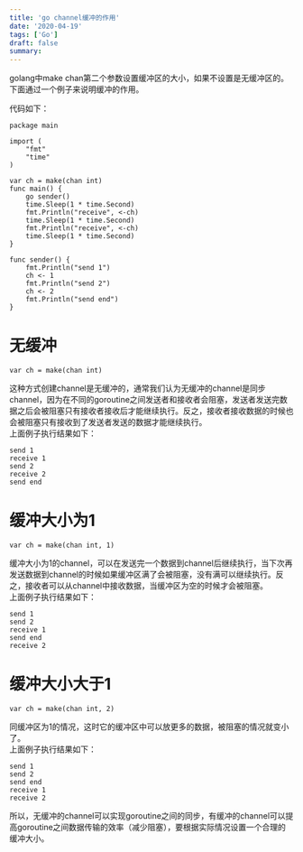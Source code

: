 ```yaml
---
title: 'go channel缓冲的作用'
date: '2020-04-19'
tags: ['Go']
draft: false
summary: 
---
```


golang中make chan第二个参数设置缓冲区的大小，如果不设置是无缓冲区的。
下面通过一个例子来说明缓冲的作用。

代码如下：
```
package main

import (
	"fmt"
	"time"
)

var ch = make(chan int)
func main() {
	go sender()
	time.Sleep(1 * time.Second)
	fmt.Println("receive", <-ch)
	time.Sleep(1 * time.Second)
	fmt.Println("receive", <-ch)
	time.Sleep(1 * time.Second)
}

func sender() {
	fmt.Println("send 1")
	ch <- 1
	fmt.Println("send 2")
	ch <- 2
	fmt.Println("send end")
}
```

# 无缓冲
```
var ch = make(chan int)
```
这种方式创建channel是无缓冲的，通常我们认为无缓冲的channel是同步channel，因为在不同的goroutine之间发送者和接收者会阻塞，发送者发送完数据之后会被阻塞只有接收者接收后才能继续执行。反之，接收者接收数据的时候也会被阻塞只有接收到了发送者发送的数据才能继续执行。  
上面例子执行结果如下：
```
send 1
receive 1
send 2
receive 2
send end
```

# 缓冲大小为1
```
var ch = make(chan int, 1)
```
缓冲大小为1的channel，可以在发送完一个数据到channel后继续执行，当下次再发送数据到channel的时候如果缓冲区满了会被阻塞，没有满可以继续执行。反之，接收者可以从channel中接收数据，当缓冲区为空的时候才会被阻塞。  
上面例子执行结果如下：
```
send 1
send 2
receive 1
send end
receive 2
```

# 缓冲大小大于1
```
var ch = make(chan int, 2)
```
同缓冲区为1的情况，这时它的缓冲区中可以放更多的数据，被阻塞的情况就变小了。   
上面例子执行结果如下：
```
send 1
send 2
send end
receive 1
receive 2
```

所以，无缓冲的channel可以实现goroutine之间的同步，有缓冲的channel可以提高goroutine之间数据传输的效率（减少阻塞），要根据实际情况设置一个合理的缓冲大小。